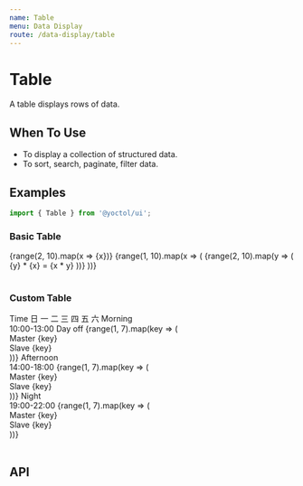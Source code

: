 ```yaml
---
name: Table
menu: Data Display
route: /data-display/table
---
```



# Table

A table displays rows of data.

## When To Use
- To display a collection of structured data.
- To sort, search, paginate, filter data.

## Examples

```js
import { Table } from '@yoctol/ui';
```

### Basic Table

<Playground>
  <Table>
    <Table.Head>
      {range(2, 10).map(x => <Table.HeadColumn key={x}>{x}</Table.HeadColumn>)}
    </Table.Head>
    <Table.Body>
      {range(1, 10).map(x => (
        <Table.Row key={x}>
          {range(2, 10).map(y => (
            <Table.Column key={y}>
              {y} * {x} = {x * y}
            </Table.Column>
          ))}
        </Table.Row>
      ))}
    </Table.Body>
  </Table>
</Playground>

### Custom Table

<Playground>
  <Table textAlign="center">
    <Table.Head>
      <Table.HeadColumn colSpan="8">Time</Table.HeadColumn>
    </Table.Head>
    <Table.Body>
      <Table.Row>
        <Table.Column />
        <Table.Column>日</Table.Column>
        <Table.Column>一</Table.Column>
        <Table.Column>二</Table.Column>
        <Table.Column>三</Table.Column>
        <Table.Column>四</Table.Column>
        <Table.Column>五</Table.Column>
        <Table.Column>六</Table.Column>
      </Table.Row>
      <Table.Row>
        <Table.Column>
          Morning<br />10:00-13:00
        </Table.Column>
        <Table.Column
          rowSpan="3"
          borderColor="gray300"
          borderLeft="base"
          borderRight="base"
        >
          Day off
        </Table.Column>
        {range(1, 7).map(key => (
          <Table.Column key={key}>
            <div>Master {key}</div>
            <div>Slave {key}</div>
          </Table.Column>
        ))}
      </Table.Row>
      <Table.Row>
        <Table.Column>
          Afternoon<br />14:00-18:00
        </Table.Column>
        {range(1, 7).map(key => (
          <Table.Column key={key}>
            <div>Master {key}</div>
            <div>Slave {key}</div>
          </Table.Column>
        ))}
      </Table.Row>
      <Table.Row>
        <Table.Column>
          Night<br />19:00-22:00
        </Table.Column>
        {range(1, 7).map(key => (
          <Table.Column key={key}>
            <div>Master {key}</div>
            <div>Slave {key}</div>
          </Table.Column>
        ))}
      </Table.Row>
    </Table.Body>
  </Table>
</Playground>

## API

<PropsTable of={Table} />
